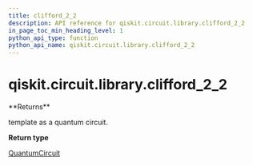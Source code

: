 ```yaml
---
title: clifford_2_2
description: API reference for qiskit.circuit.library.clifford_2_2
in_page_toc_min_heading_level: 1
python_api_type: function
python_api_name: qiskit.circuit.library.clifford_2_2
---
```


<span id="qiskit-circuit-library-clifford-2-2" />

# qiskit.circuit.library.clifford\_2\_2

<Function id="qiskit.circuit.library.clifford_2_2" isDedicatedPage={true} github="https://github.com/qiskit/qiskit/tree/stable/0.17/qiskit/circuit/library/templates/clifford/clifford_2_2.py" signature="clifford_2_2()">
  **Returns**

  template as a quantum circuit.

  **Return type**

  [QuantumCircuit](qiskit.circuit.QuantumCircuit "qiskit.circuit.QuantumCircuit")
</Function>

